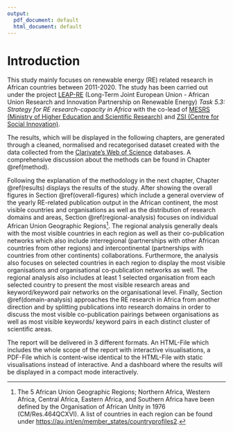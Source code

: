 ```yaml
---
output:
  pdf_document: default
  html_document: default
---
```

# Introduction {#intro}

This study mainly focuses on renewable energy (RE) related research in African countries between 2011-2020. The study has been carried out under the project [LEAP-RE](https://www.leap-re.eu/) (Long-Term Joint European Union - African Union Research and Innovation Partnership on Renewable Energy) *Task 5.3: Strategy for RE research-capacity in Africa* with the co-lead of [MESRS (Ministry of Higher Education and Scientific Research)](https://www.mesrs.dz/) and [ZSI (Centre for Social Innovation)](https://www.zsi.at/). 

The results, which will be displayed in the following chapters, are generated through a cleaned, normalised and recategorised dataset created with the data collected from the [Clarivate's Web of Science](https://www.webofscience.com) databases. A comprehensive discussion about the methods can be found in Chapter \@ref(method).

Following the explanation of the methodology in the next chapter, Chapter \@ref(results) displays the results of the study. After showing the overall figures in Section \@ref(overall-figures) which include a general overview of the yearly RE-related publication output in the African continent, the most visible countries and organisations as well as the distribution of research domains and areas, Section \@ref(regional-analysis) focuses on individual African Union Geographic Regions[^0101]. The regional analysis generally deals with the most visible countries in each region as well as their co-publication networks which also include interregional (partnerships with other African countries from other regions) and intercontinental (partnerships with countries from other continents) collaborations. Furthermore, the analysis also focuses on selected countries in each region to display the most visible organisations and organisational co-publication networks as well. The regional analysis also includes at least 1 selected organisation from each selected country to present the most visible research areas and keyword/keyword pair networks on the organisational level. Finally, Section \@ref(domain-analysis) approaches the RE research in Africa from another direction and by splitting publications into research domains in order to discuss the most visible co-publication pairings between organisations as well as most visible keywords/ keyword pairs in each distinct cluster of scientific areas.

The report will be delivered in 3 different formats. An HTML-File which includes the whole scope of the report with interactive visualisations, a PDF-File which is content-wise identical to the HTML-File with static visualisations instead of interactive. And a dashboard where the results will be displayed in a compact mode interactively. 







[^0101]: The 5 African Union Geographic Regions; Northern Africa, Western Africa, Central Africa, Eastern Africa, and Southern Africa have been defined by the Organisation of African Unity in 1976 (CM/Res.464QCXVI). A list of countries in each region can
be found under [https://au.int/en/member_states/countryprofiles2](https://au.int/en/member_states/countryprofiles2).

